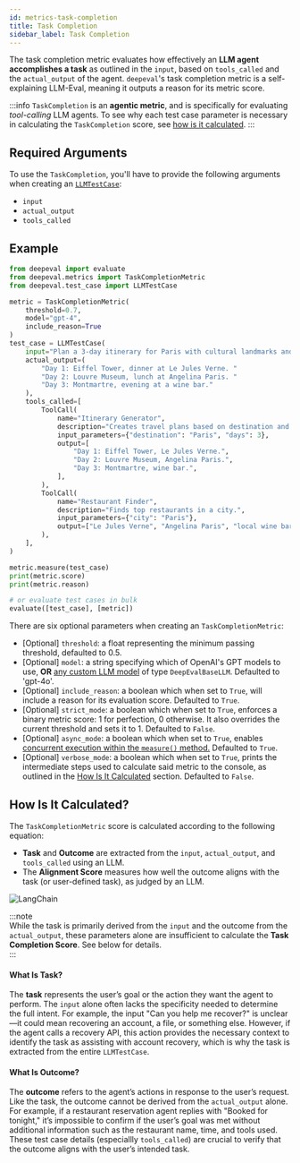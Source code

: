 ```yaml
---
id: metrics-task-completion
title: Task Completion
sidebar_label: Task Completion
---
```



The task completion metric evaluates how effectively an **LLM agent accomplishes a task** as outlined in the `input`, based on `tools_called` and the `actual_output` of the agent. `deepeval`'s task completion metric is a self-explaining LLM-Eval, meaning it outputs a reason for its metric score.

:::info
`TaskCompletion` is an **agentic metric**, and is specifically for evaluating _tool-calling_ LLM agents. To see why each test case parameter is necessary in calculating the `TaskCompletion` score, see [how is it calculated](/docs/metrics-task-completion#how-is-it-calculated).
:::

## Required Arguments

To use the `TaskCompletion`, you'll have to provide the following arguments when creating an [`LLMTestCase`](/docs/evaluation-test-cases#llm-test-case):

- `input`
- `actual_output`
- `tools_called`

## Example

```python
from deepeval import evaluate
from deepeval.metrics import TaskCompletionMetric
from deepeval.test_case import LLMTestCase

metric = TaskCompletionMetric(
    threshold=0.7,
    model="gpt-4",
    include_reason=True
)
test_case = LLMTestCase(
    input="Plan a 3-day itinerary for Paris with cultural landmarks and local cuisine.",
    actual_output=(
        "Day 1: Eiffel Tower, dinner at Le Jules Verne. "
        "Day 2: Louvre Museum, lunch at Angelina Paris. "
        "Day 3: Montmartre, evening at a wine bar."
    ),
    tools_called=[
        ToolCall(
            name="Itinerary Generator",
            description="Creates travel plans based on destination and duration.",
            input_parameters={"destination": "Paris", "days": 3},
            output=[
                "Day 1: Eiffel Tower, Le Jules Verne.",
                "Day 2: Louvre Museum, Angelina Paris.",
                "Day 3: Montmartre, wine bar.",
            ],
        ),
        ToolCall(
            name="Restaurant Finder",
            description="Finds top restaurants in a city.",
            input_parameters={"city": "Paris"},
            output=["Le Jules Verne", "Angelina Paris", "local wine bars"],
        ),
    ],
)

metric.measure(test_case)
print(metric.score)
print(metric.reason)

# or evaluate test cases in bulk
evaluate([test_case], [metric])
```

There are six optional parameters when creating an `TaskCompletionMetric`:

- [Optional] `threshold`: a float representing the minimum passing threshold, defaulted to 0.5.
- [Optional] `model`: a string specifying which of OpenAI's GPT models to use, **OR** [any custom LLM model](/docs/metrics-introduction#using-a-custom-llm) of type `DeepEvalBaseLLM`. Defaulted to 'gpt-4o'.
- [Optional] `include_reason`: a boolean which when set to `True`, will include a reason for its evaluation score. Defaulted to `True`.
- [Optional] `strict_mode`: a boolean which when set to `True`, enforces a binary metric score: 1 for perfection, 0 otherwise. It also overrides the current threshold and sets it to 1. Defaulted to `False`.
- [Optional] `async_mode`: a boolean which when set to `True`, enables [concurrent execution within the `measure()` method.](/docs/metrics-introduction#measuring-a-metric-in-async) Defaulted to `True`.
- [Optional] `verbose_mode`: a boolean which when set to `True`, prints the intermediate steps used to calculate said metric to the console, as outlined in the [How Is It Calculated](#how-is-it-calculated) section. Defaulted to `False`.

## How Is It Calculated?

The `TaskCompletionMetric` score is calculated according to the following equation:

<Equation formula="\text{Task Completion Score} = \text{AlignmentScore}(\text{Task}, \text{Outcome})" />

- **Task** and **Outcome** are extracted from the `input`, `actual_output`, and `tools_called` using an LLM.
- The **Alignment Score** measures how well the outcome aligns with the task (or user-defined task), as judged by an LLM.

<div
  style={{
    display: "flex",
    alignItems: "center",
    justifyContent: "center",
  }}
>
  <img
    src="https://confident-bucket.s3.amazonaws.com/task-completion.png"
    alt="LangChain"
    style={{
      margin: "40px",
      height: "auto",
      maxHeight: "800px",
    }}
  />
</div>

:::note  
While the task is primarily derived from the `input` and the outcome from the `actual_output`, these parameters alone are insufficient to calculate the **Task Completion Score**. See below for details.  
:::

#### What Is Task?

The **task** represents the user’s goal or the action they want the agent to perform. The `input` alone often lacks the specificity needed to determine the full intent. For example, the input "Can you help me recover?" is unclear—it could mean recovering an account, a file, or something else. However, if the agent calls a recovery API, this action provides the necessary context to identify the task as assisting with account recovery, which is why the task is extracted from the entire `LLMTestCase`.

#### What Is Outcome?

The **outcome** refers to the agent’s actions in response to the user’s request. Like the task, the outcome cannot be derived from the `actual_output` alone. For example, if a restaurant reservation agent replies with "Booked for tonight," it’s impossible to confirm if the user’s goal was met without additional information such as the restaurant name, time, and tools used. These test case details (especiallly `tools_called`) are crucial to verify that the outcome aligns with the user’s intended task.
